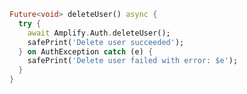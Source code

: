 ```dart
Future<void> deleteUser() async {
  try {
    await Amplify.Auth.deleteUser();
    safePrint('Delete user succeeded');
  } on AuthException catch (e) {
    safePrint('Delete user failed with error: $e');
  }
}
```
